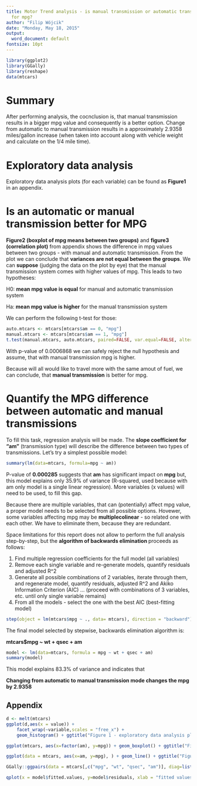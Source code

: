 ```yaml
---
title: Motor Trend analysis - is manual transmission or automatic transmission better
  for mpg?
author: "Filip Wójcik"
date: "Monday, May 18, 2015"
output:
  word_document: default
fontsize: 10pt
---
```


```r
library(ggplot2)
library(GGally)
library(reshape)
data(mtcars)
```

# Summary

After performing analysis, the cocnclusion is, that manual transmission results in a bigger mpg value and consequently is a better option. Change from automatic to manual transmission results in a approximately 2.9358 miles/gallon increase (when taken into account along with vehicle weight and calculate on the 1/4 mile time).

# Exploratory data analysis

Exploratory data analysis plots (for each variable) can be found as **Figure1** in an appendix.

# Is an automatic or manual transmission better for MPG

**Figure2 (boxplot of mpg means between two groups)** and **figure3 (correlation plot)** from appendix shows the difference in mpg values between two groups - with manual and automatic transmission. From the plot we can conclude that **variances are not equal between the groups**. We can **suppose** (judging the data on the plot by eye) that the manual transmission system comes with higher values of mpg.  This leads to two hypotheses:

H0: **mean mpg value is equal** for manual and automatic transmission system

Ha: **mean mpg value is higher** for the manual transmission system

We can perform the following t-test for those:

```r
auto.mtcars <- mtcars[mtcars$am == 0, "mpg"]
manual.mtcars <- mtcars[mtcars$am == 1, "mpg"]
t.test(manual.mtcars, auto.mtcars, paired=FALSE, var.equal=FALSE, alternative = "greater")
```

With p-value of 0.0006868 we can safely reject the null hypothesis and assume, that with manual transmission mpg is higher.

Because will all would like to travel more with the same amout of fuel, we can conclude, that **manual transmission** is better for mpg.

# Quantify the MPG difference between automatic and manual transmissions

To fill this task, regression analysis will be made. The **slope coefficient for "am"** (transmission type) will describe the difference between two types of transmissions. 
Let's try a simplest possible model:
```r
summary(lm(data=mtcars, formula=mpg ~ am))
```
P-value of **0.000285** suggests that **am** has significant impact on **mpg** but, this model explains only 35.9% of variance (R-squared, used because with am only model is a single linear regression). More variables (x values) will need to be used, to fill this gap.

Because there are multiple variables, that can (potentially) affect mpg value, a proper model needs to be selected from all possible options. Hovewer, some variables affecting mpg may be **multiplecolinear** - so related one with each other. We have to eliminate them, because they are redundant.

Space limitations for this report does not allow to perform the full analysis step-by-step, but the **algorithm of backwards elimination ** proceeds as follows:

1. Find multiple regression coefficients for the full model (all variables)
2. Remove each single variable and re-generate models, quantify residuals and adjusted R^2
3. Generate all possible combinations of 2 variables, iterate through them, and regenerate model, quantify residuals, adjusted R^2 and Akiko Information Criterion (AIC)
... (proceed with combinations of 3 variables, etc. until only single variable remains)
4. From all the models - select the one with the best AIC (best-fitting model)

```r
step(object = lm(mtcars$mpg ~ ., data= mtcars), direction = "backward")
```

The final model selected by stepwise, backwards elimination algorithm is:

**mtcars$mpg ~ wt + qsec + am**

```r
model <- lm(data=mtcars, formula = mpg ~ wt + qsec + am)
summary(model)
```

This model explains 83.3% of variance and indicates that

**Changing from automatic to manual transmission mode changes the mpg by 2.9358**

## Appendix

```r
d <- melt(mtcars)
ggplot(d,aes(x = value)) + 
    facet_wrap(~variable,scales = "free_x") + 
    geom_histogram() + ggtitle("Figure 1 - exploratory data analysis plot")
```

```r
ggplot(mtcars, aes(x=factor(am), y=mpg)) + geom_boxplot() + ggtitle("Figure 2 - mpg values in groups with manual and automatic transmission")
```

```r
ggplot(data = mtcars, aes(x=am, y=mpg), ) + geom_line() + ggtitle("Figure 3 - mpg and am correlation plot")
```

```r
GGally::ggpairs(data = mtcars[,c("mpg", "wt", "qsec", "am")], diag=list(continuous="bar", params=c(colour="blue")), lower=list(continuous="smooth"), title="Figure 4-final model plot. Variables correlations")
```

```r
qplot(x = model$fitted.values, y=model$residuals, xlab = "fitted values", ylab="residuals") + geom_point() + geom_smooth(method="lm") + ggtitle("Figure 5- final model residuals plot")
```